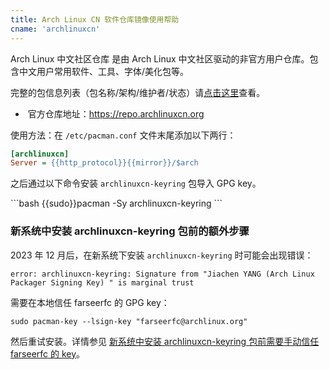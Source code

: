 ```yaml
---
title: Arch Linux CN 软件仓库镜像使用帮助
cname: 'archlinuxcn'
---
```


Arch Linux 中文社区仓库 是由 Arch Linux
中文社区驱动的非官方用户仓库。包含中文用户常用软件、工具、字体/美化包等。

完整的包信息列表（包名称/架构/维护者/状态）请[点击这里](https://github.com/archlinuxcn/repo)查看。

*  官方仓库地址：https://repo.archlinuxcn.org

使用方法：在 `/etc/pacman.conf` 文件末尾添加以下两行：

<CodeBlock>

```ini
[archlinuxcn]
Server = {{http_protocol}}{{mirror}}/$arch
```

</CodeBlock>

之后通过以下命令安装 `archlinuxcn-keyring` 包导入 GPG key。

<CodeBlock>
```bash
{{sudo}}pacman -Sy archlinuxcn-keyring
```
</CodeBlock>

### 新系统中安装 archlinuxcn-keyring 包前的额外步骤

2023 年 12 月后，在新系统下安装 `archlinuxcn-keyring` 时可能会出现错误：

```
error: archlinuxcn-keyring: Signature from "Jiachen YANG (Arch Linux Packager Signing Key) " is marginal trust
```

需要在本地信任 farseerfc 的 GPG key：

```
sudo pacman-key --lsign-key "farseerfc@archlinux.org"
```

然后重试安装。详情参见 [新系统中安装 archlinuxcn-keyring 包前需要手动信任 farseerfc 的 key](https://www.archlinuxcn.org/archlinuxcn-keyring-manually-trust-farseerfc-key/)。
